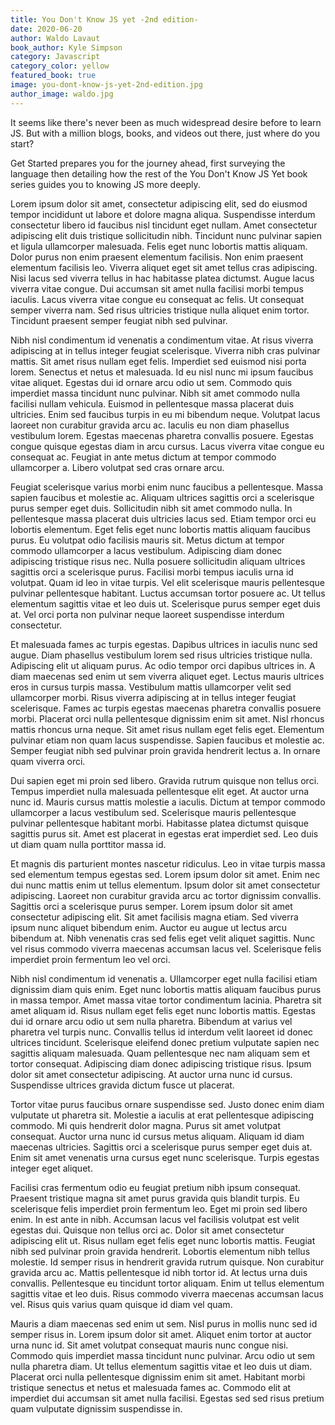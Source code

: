 ```yaml
---
title: You Don't Know JS yet -2nd edition-
date: 2020-06-20
author: Waldo Lavaut
book_author: Kyle Simpson
category: Javascript
category_color: yellow
featured_book: true
image: you-dont-know-js-yet-2nd-edition.jpg
author_image: waldo.jpg
---
```



It seems like there's never been as much widespread desire before to learn JS. But with a million blogs, books, and videos out there, just where do you start?

Get Started prepares you for the journey ahead, first surveying the language then detailing how the rest of the You Don't Know JS Yet book series guides you to knowing JS more deeply.

Lorem ipsum dolor sit amet, consectetur adipiscing elit, sed do eiusmod tempor incididunt ut labore et dolore magna aliqua. Suspendisse interdum consectetur libero id faucibus nisl tincidunt eget nullam. Amet consectetur adipiscing elit duis tristique sollicitudin nibh. Tincidunt nunc pulvinar sapien et ligula ullamcorper malesuada. Felis eget nunc lobortis mattis aliquam. Dolor purus non enim praesent elementum facilisis. Non enim praesent elementum facilisis leo. Viverra aliquet eget sit amet tellus cras adipiscing. Nisi lacus sed viverra tellus in hac habitasse platea dictumst. Augue lacus viverra vitae congue. Dui accumsan sit amet nulla facilisi morbi tempus iaculis. Lacus viverra vitae congue eu consequat ac felis. Ut consequat semper viverra nam. Sed risus ultricies tristique nulla aliquet enim tortor. Tincidunt praesent semper feugiat nibh sed pulvinar.

Nibh nisl condimentum id venenatis a condimentum vitae. At risus viverra adipiscing at in tellus integer feugiat scelerisque. Viverra nibh cras pulvinar mattis. Sit amet risus nullam eget felis. Imperdiet sed euismod nisi porta lorem. Senectus et netus et malesuada. Id eu nisl nunc mi ipsum faucibus vitae aliquet. Egestas dui id ornare arcu odio ut sem. Commodo quis imperdiet massa tincidunt nunc pulvinar. Nibh sit amet commodo nulla facilisi nullam vehicula. Euismod in pellentesque massa placerat duis ultricies. Enim sed faucibus turpis in eu mi bibendum neque. Volutpat lacus laoreet non curabitur gravida arcu ac. Iaculis eu non diam phasellus vestibulum lorem. Egestas maecenas pharetra convallis posuere. Egestas congue quisque egestas diam in arcu cursus. Lacus viverra vitae congue eu consequat ac. Feugiat in ante metus dictum at tempor commodo ullamcorper a. Libero volutpat sed cras ornare arcu.

Feugiat scelerisque varius morbi enim nunc faucibus a pellentesque. Massa sapien faucibus et molestie ac. Aliquam ultrices sagittis orci a scelerisque purus semper eget duis. Sollicitudin nibh sit amet commodo nulla. In pellentesque massa placerat duis ultricies lacus sed. Etiam tempor orci eu lobortis elementum. Eget felis eget nunc lobortis mattis aliquam faucibus purus. Eu volutpat odio facilisis mauris sit. Metus dictum at tempor commodo ullamcorper a lacus vestibulum. Adipiscing diam donec adipiscing tristique risus nec. Nulla posuere sollicitudin aliquam ultrices sagittis orci a scelerisque purus. Facilisi morbi tempus iaculis urna id volutpat. Quam id leo in vitae turpis. Vel elit scelerisque mauris pellentesque pulvinar pellentesque habitant. Luctus accumsan tortor posuere ac. Ut tellus elementum sagittis vitae et leo duis ut. Scelerisque purus semper eget duis at. Vel orci porta non pulvinar neque laoreet suspendisse interdum consectetur.

Et malesuada fames ac turpis egestas. Dapibus ultrices in iaculis nunc sed augue. Diam phasellus vestibulum lorem sed risus ultricies tristique nulla. Adipiscing elit ut aliquam purus. Ac odio tempor orci dapibus ultrices in. A diam maecenas sed enim ut sem viverra aliquet eget. Lectus mauris ultrices eros in cursus turpis massa. Vestibulum mattis ullamcorper velit sed ullamcorper morbi. Risus viverra adipiscing at in tellus integer feugiat scelerisque. Fames ac turpis egestas maecenas pharetra convallis posuere morbi. Placerat orci nulla pellentesque dignissim enim sit amet. Nisl rhoncus mattis rhoncus urna neque. Sit amet risus nullam eget felis eget. Elementum pulvinar etiam non quam lacus suspendisse. Sapien faucibus et molestie ac. Semper feugiat nibh sed pulvinar proin gravida hendrerit lectus a. In ornare quam viverra orci.

Dui sapien eget mi proin sed libero. Gravida rutrum quisque non tellus orci. Tempus imperdiet nulla malesuada pellentesque elit eget. At auctor urna nunc id. Mauris cursus mattis molestie a iaculis. Dictum at tempor commodo ullamcorper a lacus vestibulum sed. Scelerisque mauris pellentesque pulvinar pellentesque habitant morbi. Habitasse platea dictumst quisque sagittis purus sit. Amet est placerat in egestas erat imperdiet sed. Leo duis ut diam quam nulla porttitor massa id.

Et magnis dis parturient montes nascetur ridiculus. Leo in vitae turpis massa sed elementum tempus egestas sed. Lorem ipsum dolor sit amet. Enim nec dui nunc mattis enim ut tellus elementum. Ipsum dolor sit amet consectetur adipiscing. Laoreet non curabitur gravida arcu ac tortor dignissim convallis. Sagittis orci a scelerisque purus semper. Lorem ipsum dolor sit amet consectetur adipiscing elit. Sit amet facilisis magna etiam. Sed viverra ipsum nunc aliquet bibendum enim. Auctor eu augue ut lectus arcu bibendum at. Nibh venenatis cras sed felis eget velit aliquet sagittis. Nunc vel risus commodo viverra maecenas accumsan lacus vel. Scelerisque felis imperdiet proin fermentum leo vel orci.

Nibh nisl condimentum id venenatis a. Ullamcorper eget nulla facilisi etiam dignissim diam quis enim. Eget nunc lobortis mattis aliquam faucibus purus in massa tempor. Amet massa vitae tortor condimentum lacinia. Pharetra sit amet aliquam id. Risus nullam eget felis eget nunc lobortis mattis. Egestas dui id ornare arcu odio ut sem nulla pharetra. Bibendum at varius vel pharetra vel turpis nunc. Convallis tellus id interdum velit laoreet id donec ultrices tincidunt. Scelerisque eleifend donec pretium vulputate sapien nec sagittis aliquam malesuada. Quam pellentesque nec nam aliquam sem et tortor consequat. Adipiscing diam donec adipiscing tristique risus. Ipsum dolor sit amet consectetur adipiscing. At auctor urna nunc id cursus. Suspendisse ultrices gravida dictum fusce ut placerat.

Tortor vitae purus faucibus ornare suspendisse sed. Justo donec enim diam vulputate ut pharetra sit. Molestie a iaculis at erat pellentesque adipiscing commodo. Mi quis hendrerit dolor magna. Purus sit amet volutpat consequat. Auctor urna nunc id cursus metus aliquam. Aliquam id diam maecenas ultricies. Sagittis orci a scelerisque purus semper eget duis at. Enim sit amet venenatis urna cursus eget nunc scelerisque. Turpis egestas integer eget aliquet.

Facilisi cras fermentum odio eu feugiat pretium nibh ipsum consequat. Praesent tristique magna sit amet purus gravida quis blandit turpis. Eu scelerisque felis imperdiet proin fermentum leo. Eget mi proin sed libero enim. In est ante in nibh. Accumsan lacus vel facilisis volutpat est velit egestas dui. Quisque non tellus orci ac. Dolor sit amet consectetur adipiscing elit ut. Risus nullam eget felis eget nunc lobortis mattis. Feugiat nibh sed pulvinar proin gravida hendrerit. Lobortis elementum nibh tellus molestie. Id semper risus in hendrerit gravida rutrum quisque. Non curabitur gravida arcu ac. Mattis pellentesque id nibh tortor id. At lectus urna duis convallis. Pellentesque eu tincidunt tortor aliquam. Enim ut tellus elementum sagittis vitae et leo duis. Risus commodo viverra maecenas accumsan lacus vel. Risus quis varius quam quisque id diam vel quam.

Mauris a diam maecenas sed enim ut sem. Nisl purus in mollis nunc sed id semper risus in. Lorem ipsum dolor sit amet. Aliquet enim tortor at auctor urna nunc id. Sit amet volutpat consequat mauris nunc congue nisi. Commodo quis imperdiet massa tincidunt nunc pulvinar. Arcu odio ut sem nulla pharetra diam. Ut tellus elementum sagittis vitae et leo duis ut diam. Placerat orci nulla pellentesque dignissim enim sit amet. Habitant morbi tristique senectus et netus et malesuada fames ac. Commodo elit at imperdiet dui accumsan sit amet nulla facilisi. Egestas sed sed risus pretium quam vulputate dignissim suspendisse in.